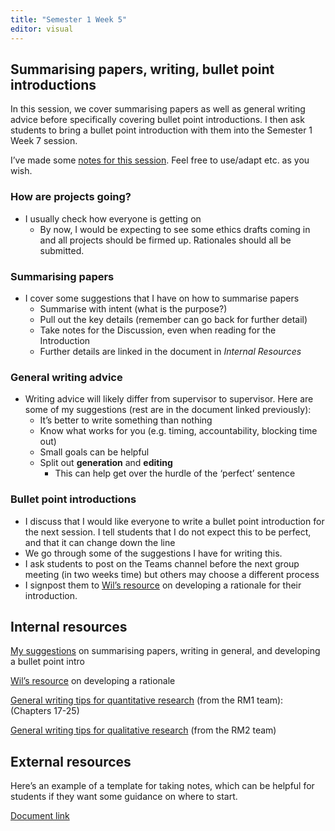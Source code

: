 ```yaml
---
title: "Semester 1 Week 5"
editor: visual
---
```


## Summarising papers, writing, bullet point introductions

In this session, we cover summarising papers as well as general writing advice before specifically covering bullet point introductions. I then ask students to bring a bullet point introduction with them into the Semester 1 Week 7 session.

I've made some [notes for this session](https://gla-my.sharepoint.com/:w:/g/personal/ashley_robertson_glasgow_ac_uk/EeTpe8KOecFNvPUzETtY3U8B34TUuXe1Ogy6ZFNDAbTPcw?e=EMHCKI). Feel free to use/adapt etc. as you wish.

### How are projects going?

-   I usually check how everyone is getting on
    -   By now, I would be expecting to see some ethics drafts coming in and all projects should be firmed up. Rationales should all be submitted.

### Summarising papers

-   I cover some suggestions that I have on how to summarise papers
    -   Summarise with intent (what is the purpose?)
    -   Pull out the key details (remember can go back for further detail)
    -   Take notes for the Discussion, even when reading for the Introduction
    -   Further details are linked in the document in *Internal Resources*

### General writing advice

-   Writing advice will likely differ from supervisor to supervisor. Here are some of my suggestions (rest are in the document linked previously):
    -   It's better to write something than nothing
    -   Know what works for you (e.g. timing, accountability, blocking time out)
    -   Small goals can be helpful
    -   Split out **generation** and **editing**
        -   This can help get over the hurdle of the 'perfect' sentence

### Bullet point introductions

-   I discuss that I would like everyone to write a bullet point introduction for the next session. I tell students that I do not expect this to be perfect, and that it can change down the line
-   We go through some of the suggestions I have for writing this.
-   I ask students to post on the Teams channel before the next group meeting (in two weeks time) but others may choose a different process
-   I signpost them to [Wil's resource](https://gla-my.sharepoint.com/:w:/g/personal/ashley_robertson_glasgow_ac_uk/EXHOBRvN14dLoThMX6zBEd0B7dxgXh3t7zcUhc5H7CSOjw?e=HeDnPs) on developing a rationale for their introduction.

## Internal resources

[My suggestions](https://gla-my.sharepoint.com/:w:/g/personal/ashley_robertson_glasgow_ac_uk/EeTpe8KOecFNvPUzETtY3U8B34TUuXe1Ogy6ZFNDAbTPcw?e=EMHCKI) on summarising papers, writing in general, and developing a bullet point intro

[Wil's resource](https://gla-my.sharepoint.com/:w:/g/personal/ashley_robertson_glasgow_ac_uk/EXHOBRvN14dLoThMX6zBEd0B7dxgXh3t7zcUhc5H7CSOjw?e=HeDnPs) on developing a rationale

[General writing tips for quantitative research](https://bartlettje.github.io/RM1_Resources/Resources.html) (from the RM1 team):  (Chapters 17-25)

[General writing tips for qualitative research](https://wtoivo.github.io/RM2-ODL-quali-book/academic-writing.html) (from the RM2 team)


## External resources

Here's an example of a template for taking notes, which can be helpful for students if they want some guidance on where to start.

[Document link](https://teachpsychscience.org/index.php/a-guide-and-template-for-taking-notes-on-research/815/communicating-science/)
